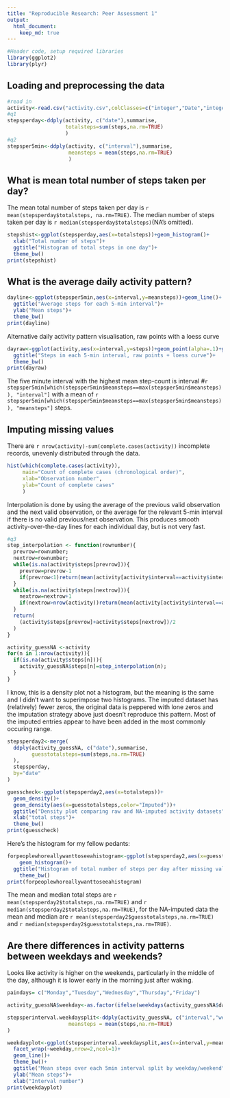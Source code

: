 ```yaml
---
title: "Reproducible Research: Peer Assessment 1"
output: 
  html_document:
    keep_md: true
---
```


```r
#Header code, setup required libraries
library(ggplot2)
library(plyr)
```

## Loading and preprocessing the data
```r
#read in
activity<-read.csv("activity.csv",colClasses=c("integer","Date","integer"))
#q1
stepsperday<-ddply(activity, c("date"),summarise,
                   totalsteps=sum(steps,na.rm=TRUE)
                   )
#q2
stepsper5min<-ddply(activity, c("interval"),summarise,
                    meansteps = mean(steps,na.rm=TRUE)
                    )

```

## What is mean total number of steps taken per day?

The mean total number of steps taken per day is `r mean(stepsperday$totalsteps, na.rm=TRUE)`.  The median number of steps taken per day is `r median(stepsperday$totalsteps)`(NA's omitted).

```r
stepshist<-ggplot(stepsperday,aes(x=totalsteps))+geom_histogram()+
  xlab("Total number of steps")+
  ggtitle("Histogram of total steps in one day")+
  theme_bw()
print(stepshist)
```

## What is the average daily activity pattern?
```r
dayline<-ggplot(stepsper5min,aes(x=interval,y=meansteps))+geom_line()+
  ggtitle("Average steps for each 5-min interval")+
  ylab("Mean steps")+
  theme_bw()
print(dayline)
```

Alternative daily activity pattern visualisation, raw points with a loess curve

```r
dayraw<-ggplot(activity,aes(x=interval,y=steps))+geom_point(alpha=.1)+geom_smooth()+
  ggtitle("Steps in each 5-min interval, raw points + loess curve")+
  theme_bw()
print(dayraw)
```

The five minute interval with the highest mean step-count is interval #`r stepsper5min[which(stepsper5min$meansteps==max(stepsper5min$meansteps)), "interval"]` with a mean of `r stepsper5min[which(stepsper5min$meansteps==max(stepsper5min$meansteps)), "meansteps"]` steps.  

## Imputing missing values

There are `r nrow(activity)-sum(complete.cases(activity))` incomplete records, unevenly distributed through the data.

```r
hist(which(complete.cases(activity)),
     main="Count of complete cases (chronological order)",
     xlab="Observation number",
     ylab="Count of complete cases"
     )

```
 
Interpolation is done by using the average of the previous valid observation and the next valid observation, or the average for the relevant 5-min interval if there is no valid previous/next observation. This produces smooth activity-over-the-day lines for each individual day, but is not very fast.
 
```r
#q3
step_interpolation <- function(rownumber){
  prevrow=rownumber;
  nextrow=rownumber;
  while(is.na(activity$steps[prevrow])){
    prevrow=prevrow-1
    if(prevrow<1)return(mean(activity[activity$interval==activity$interval[rownumber],"steps"],na.rm=TRUE))
  }
  while(is.na(activity$steps[nextrow])){
    nextrow=nextrow+1
    if(nextrow>nrow(activity))return(mean(activity[activity$interval==activity$interval[rownumber],"steps"],na.rm=TRUE))
  }
  return(
    (activity$steps[prevrow]+activity$steps[nextrow])/2
  )
}

activity_guessNA <-activity
for(n in 1:nrow(activity)){
  if(is.na(activity$steps[n])){
    activity_guessNA$steps[n]=step_interpolation(n);
  }
}
```

I know, this is a density plot not a histogram, but the meaning is the same and I didn't want to superimpose two histograms. The imputed dataset has (relatively) fewer zeros, the original data is peppered with lone zeros and the imputation strategy above just doesn't reproduce this pattern. Most of the imputed entries appear to have been added in the most commonly occuring range.

```r
stepsperday2<-merge(
  ddply(activity_guessNA, c("date"),summarise,
        guesstotalsteps=sum(steps,na.rm=TRUE)
  ),
  stepsperday,
  by="date"
)

guesscheck<-ggplot(stepsperday2,aes(x=totalsteps))+
  geom_density()+
  geom_density(aes(x=guesstotalsteps,color="Imputed"))+
  ggtitle("Density plot comparing raw and NA-imputed activity datasets")+
  xlab("total steps")+
  theme_bw()
print(guesscheck)
```

Here's the histogram for my fellow pedants:
```r
forpeoplewhoreallywanttoseeahistogram<-ggplot(stepsperday2,aes(x=guesstotalsteps))+
    geom_histogram()+
  ggtitle("Histogram of total number of steps per day after missing values imputed")+
    theme_bw()
print(forpeoplewhoreallywanttoseeahistogram)
```

The mean and median total steps are `r mean(stepsperday2$totalsteps,na.rm=TRUE)` and `r median(stepsperday2$totalsteps,na.rm=TRUE)`, for the NA-imputed data the mean and median are  `r mean(stepsperday2$guesstotalsteps,na.rm=TRUE)` and `r median(stepsperday2$guesstotalsteps,na.rm=TRUE)`. 

## Are there differences in activity patterns between weekdays and weekends?

Looks like activity is higher on the weekends, particularly in the middle of the day, although it is lower early in the morning just after waking.

```r
paindays= c("Monday","Tuesday","Wednesday","Thursday","Friday")

activity_guessNA$weekday<-as.factor(ifelse(weekdays(activity_guessNA$date)%in%paindays,"weekday","weekend"))

stepsperinterval.weekdaysplit<-ddply(activity_guessNA, c("interval","weekday"),summarise,
                    meansteps = mean(steps,na.rm=TRUE)
)

weekdayplot<-ggplot(stepsperinterval.weekdaysplit,aes(x=interval,y=meansteps))+
  facet_wrap(~weekday,nrow=2,ncol=1)+
  geom_line()+
  theme_bw()+
  ggtitle("Mean steps over each 5min interval split by weekday/weekend")+
  ylab("Mean steps")+
  xlab("Interval number")
print(weekdayplot)
```